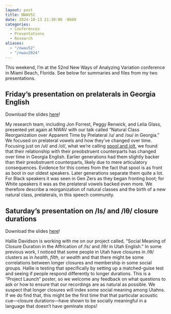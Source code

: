 ```yaml
---
layout: post
title: NWAV52
date: 2024-10-13 21:30:00 -0600
categories:
  - Conferences
  - Presentations
  - Research
aliases: 
  - "/nwav52"
  - "/nwav2024"
---
```


This weekend, I'm at the 52nd New Ways of Analyzing Variation conference in Miami Beach, Florida. See below for summaries and files from my two presentations.

## Friday's presentation on prelaterals in Georgia English 

:::callout-tip
Download the slides [here](/downloads/241108-NWAV2024_GA-Prelats.pptx)!
:::

My research team, including Jon Forrest, Peggy Renwick, and Lelia Glass, presented yet again at NWAV with our talk called "Natural Class Reorganization over Apparent Time by Prelateral /u/ and /oʊ/ in Georgia." We focused on prelateral vowels and how they've changed over time. Focusing just on /ul/ and /ol/, what we're calling [<sc>spool</sc> and <sc>jolt</sc>](/blog/extending-wells-lexical-sets-to-prelateral-vowels), we found that their relationship with their preobstruent counterparts has changed over time in Georgia English. Earlier generations had them slightly backer than their preobstruent counterparts, likely due to mere articulatory consequences. Evidence for this comes from the fact that <sc>spool</sc> is as front as <sc>boot</sc> in our oldest speakers. Later generations separate them quite a lot. For Black speakers it was seen in Gen Zers as they began fronting <sc>boot</sc>; for White speakers it was as the prelateral vowels backed even more. We therefore describe a reorganization of natural classes and the birth of a new natural class, prelaterals, in this speech community. 

## Saturday's presentation on /ls/ and /lθ/ closure durations

:::callout-tip
Download the slides [here](/downloads/241109-NWAV_ClosureDurations.pdf)!
:::

Hallie Davidson is working with me on our project called, "Social Meaning of Closure Duration in the Affrication of /ls/ and /lθ/ in Utah English." In some previous work, I noticed that some people in Utah have closures in /lθ/ clusters as in *health*, *filth*, or *wealth* and that there might be some correlations between longer closures and membership in some social groups. Hallie is testing that specifically by setting up a matched-guise test and seeing if people respond differently to longer durations. This is a "Project Launch" poster, so we welcome any feedback on what questions to ask or how to ensure that our recordings are as natural as possible. We suspect that longer closures will index some social meaning among Utahns. If we do find that, this might be the first time that that particular acoustic cue---closure durations---have shown to be socially meaningful in a language that doesn't have geminate stops! 

